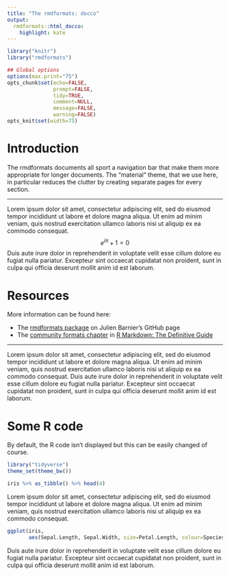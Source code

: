 ```yaml
---
title: "The rmdformats: docco"
output:
  rmdformats::html_docco:
    highlight: kate
---
```


```r
library("knitr")
library("rmdformats")

## Global options
options(max.print="75")
opts_chunk$set(echo=FALSE,
               prompt=FALSE,
               tidy=TRUE,
               comment=NULL,
               message=FALSE,
               warning=FALSE)
opts_knit$set(width=75)
```

# Introduction

The rmdformats documents all sport a navigation bar that make them more appropriate for longer documents.  The "material" theme, that we use here, in particular reduces the clutter by creating separate pages for every section.

---

Lorem ipsum dolor sit amet, consectetur adipiscing elit, sed do eiusmod tempor incididunt ut labore et dolore magna aliqua. Ut enim ad minim veniam, quis nostrud exercitation ullamco laboris nisi ut aliquip ex ea commodo consequat.
$$ e^{i\pi} + 1 = 0 $$ Duis aute irure dolor in reprehenderit in voluptate velit esse cillum dolore eu fugiat nulla pariatur. Excepteur sint occaecat cupidatat non proident, sunt in culpa qui officia deserunt mollit anim id est laborum.

# Resources

More information can be found here:

* The [rmdformats package](https://github.com/juba/rmdformats) on Julien Barnier's GitHub page
* The [community formats chapter](https://bookdown.org/yihui/rmarkdown/rmdformats.html) in [R Markdown: The Definitive Guide](https://bookdown.org/yihui/rmarkdown/)

---

Lorem ipsum dolor sit amet, consectetur adipiscing elit, sed do eiusmod tempor incididunt ut labore et dolore magna aliqua. Ut enim ad minim veniam, quis nostrud exercitation ullamco laboris nisi ut aliquip ex ea commodo consequat. Duis aute irure dolor in reprehenderit in voluptate velit esse cillum dolore eu fugiat nulla pariatur. Excepteur sint occaecat cupidatat non proident, sunt in culpa qui officia deserunt mollit anim id est laborum.

# Some R code

By default, the R code isn't displayed but this can be easily changed of course.

```r
library("tidyverse")
theme_set(theme_bw())
```

```r
iris %>% as_tibble() %>% head(4)
```

Lorem ipsum dolor sit amet, consectetur adipiscing elit, sed do eiusmod tempor incididunt ut labore et dolore magna aliqua. Ut enim ad minim veniam, quis nostrud exercitation ullamco laboris nisi ut aliquip ex ea commodo consequat.

```r
ggplot(iris,
       aes(Sepal.Length, Sepal.Width, size=Petal.Length, colour=Species)) + geom_point()
```

Duis aute irure dolor in reprehenderit in voluptate velit esse cillum dolore eu fugiat nulla pariatur. Excepteur sint occaecat cupidatat non proident, sunt in culpa qui officia deserunt mollit anim id est laborum.
